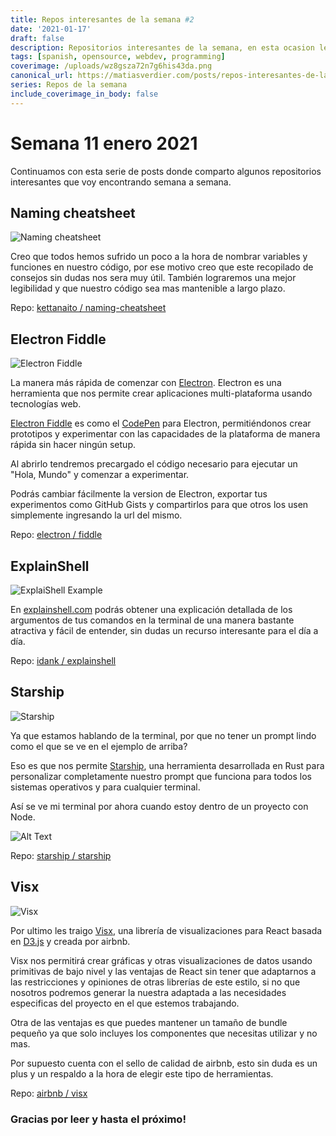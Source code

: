 ```yaml
---
title: Repos interesantes de la semana #2
date: '2021-01-17'
draft: false
description: Repositorios interesantes de la semana, en esta ocasion les traigo Naming cheatsheet, Electron Fiddle, ExplainShell, Starship y Visx.
tags: [spanish, opensource, webdev, programming]
coverimage: /uploads/wz8gsza72n7g6his43da.png
canonical_url: https://matiasverdier.com/posts/repos-interesantes-de-la-semana-2
series: Repos de la semana
include_coverimage_in_body: false
---
```


# Semana 11 enero 2021

Continuamos con esta serie de posts donde comparto algunos repositorios interesantes que voy encontrando semana a semana.

## Naming cheatsheet

![Naming cheatsheet](/uploads/63aqnpn0orl3i9whgu63.png)

Creo que todos hemos sufrido un poco a la hora de nombrar variables y funciones en nuestro código, por ese motivo creo que este recopilado de consejos sin dudas nos sera muy útil. También lograremos una mejor legibilidad y que nuestro código sea mas mantenible a largo plazo.

Repo: [kettanaito / naming-cheatsheet](https://github.com/kettanaito/naming-cheatsheet)

## Electron Fiddle

![Electron Fiddle](/uploads/j5nwirgzffrr35y5kc7d.jpg)

La manera más rápida de comenzar con [Electron](https://www.electronjs.org/).
Electron es una herramienta que nos permite crear aplicaciones multi-plataforma usando tecnologías web.

[Electron Fiddle](https://www.electronjs.org/fiddle) es como el [CodePen](https://codepen.io/) para Electron, permitiéndonos crear prototipos y experimentar con las capacidades de la plataforma de manera rápida sin hacer ningún setup.

Al abrirlo tendremos precargado el código necesario para ejecutar un "Hola, Mundo" y comenzar a experimentar.

Podrás cambiar fácilmente la version de Electron, exportar tus experimentos como GitHub Gists y compartirlos para que otros los usen simplemente ingresando la url del mismo.

Repo: [electron / fiddle](https://github.com/electron/fiddle)

## ExplainShell

![ExplaiShell Example](/uploads/blmo6wldens6pz6a1z2e.jpg)

En [explainshell.com](https://www.explainshell.com/) podrás obtener una explicación detallada de los argumentos de tus comandos en la terminal de una manera bastante atractiva y fácil de entender, sin dudas un recurso interesante para el día a día.

Repo: [idank / explainshell](https://github.com/idank/explainshell)

## Starship

![Starship](/uploads/h1b5a1f2cyvt4na6prjh.gif)

Ya que estamos hablando de la terminal, por que no tener un prompt lindo como el que se ve en el ejemplo de arriba?

Eso es que nos permite [Starship](https://starship.rs/), una herramienta desarrollada en Rust para personalizar completamente nuestro prompt que funciona para todos los sistemas operativos y para cualquier terminal.

Así se ve mi terminal por ahora cuando estoy dentro de un proyecto con Node.

![Alt Text](/uploads/rhkw4vebeajw8ccjfoi9.png)

Repo: [starship / starship](https://github.com/starship/starship)

## Visx

![Visx](/uploads/ymf220qqr4z0t4eyz8zl.jpg)

Por ultimo les traigo [Visx](https://airbnb.io/visx/), una librería de visualizaciones para React basada en [D3.js](https://d3js.org/) y creada por airbnb.

Visx nos permitirá crear gráficas y otras visualizaciones de datos usando primitivas de bajo nivel y las ventajas de React sin tener que adaptarnos a las restricciones y opiniones de otras librerías de este estilo, si no que nosotros podremos generar la nuestra adaptada a las necesidades especificas del proyecto en el que estemos trabajando.

Otra de las ventajas es que puedes mantener un tamaño de bundle pequeño ya que solo incluyes los componentes que necesitas utilizar y no mas.

Por supuesto cuenta con el sello de calidad de airbnb, esto sin duda es un plus y un respaldo a la hora de elegir este tipo de herramientas.

Repo: [airbnb / visx](https://github.com/airbnb/visx)

### Gracias por leer y hasta el próximo!
